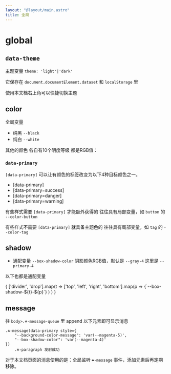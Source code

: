 ```yaml
---
layout: "@layout/main.astro"
title: 全局
---
```



# global

## `data-theme`

主题变量 `theme: 'light'|'dark'`

它保存在 `document.documentElement.dataset` 和 `localStorage` 里

使用本文档右上角可以快捷切换主题


## color

全局变量

- 纯黑 `--black` 
- 纯白 `--white` 

其他的颜色 各自有10个明度等级 都是RGB值：

<Colors />

### `data-primary`

`[data-primary]` 可以让有颜色的标签改变为以下4种目标颜色之一。

- <T tag='code' class='☘-code'>[data-primary]</T>
- <T tag='code' class='☘-code' data-primary="success">[data-primary=success]</T>
- <T tag='code' class='☘-code' data-primary="danger">[data-primary=danger]</T>
- <T tag='code' class='☘-code' data-primary="warning">[data-primary=warning]</T>

有些样式需要 `[data-primary]` 才能额外获得的 往往具有局部变量，如 `button` 的 `--color-button`

有些样式不需要 `[data-primary]` 就具备主题色的 往往具有局部变量，如 `tag` 的 `--color-tag`


## shadow

- 通配变量 `--box-shadow-color` 阴影颜色RGB值，默认是 `--gray-4` 这里是 `--primary-4`

以下也都是通配变量

<Grid inline gap="2em">
{
    ['divider', 'drop'].map(t => 
        ['top', 'left', 'right', 'bottom'].map(p => 
            <T tag='span' class='☘-tag' style={{
                'box-shadow': `var(--box-shadow-${t}-${p})`,
                '--box-shadow-color': `var(--primary-4)`,
                'padding': '24px'
            }}>{`--box-shadow-${t}-${p}`}</T>
        )
    )
}
</Grid>

## message

往 `body>.☘-message-queue` 里 append 以下元素即可显示消息

```pug
.☘-message(data-primary style={
    "--background-color-message": 'var(--magenta-5)',
    "--box-shadow-color": 'var(--magenta-4)'
})
    .☘-paragraph 发射成功
```

对于本文档页面的消息使用的是：全局监听 `☘-message` 事件，添加元素后再定期移除。

<EmitMessage />
